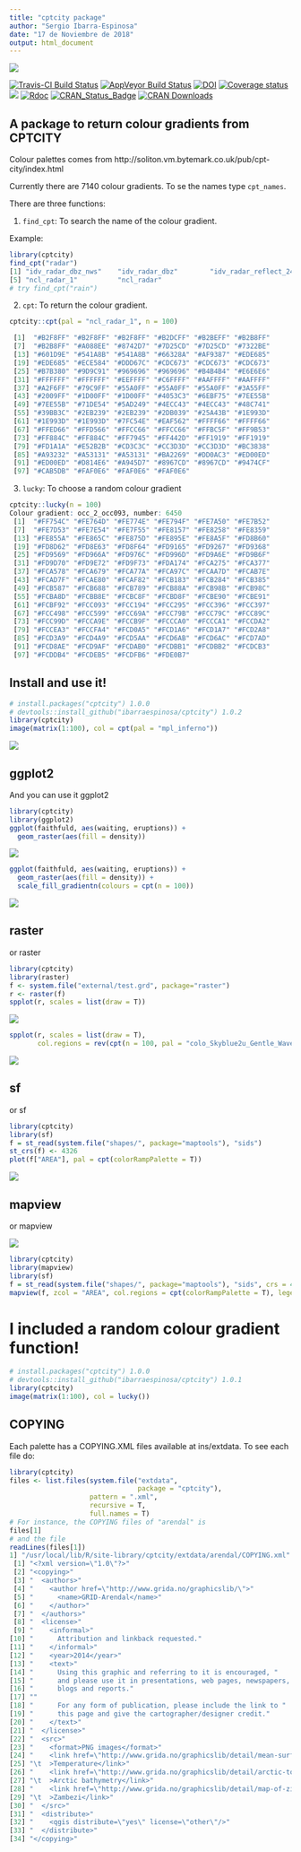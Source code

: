 ```yaml
---
title: "cptcity package"
author: "Sergio Ibarra-Espinosa"
date: "17 de Noviembre de 2018"
output: html_document
---
```


![](https://i.imgur.com/6WGBmIO.gif)

[![Travis-CI Build Status](https://travis-ci.org/ibarraespinosa/cptcity.svg?branch=master)](https://travis-ci.org/ibarraespinosa/cptcity)
[![AppVeyor Build Status](https://ci.appveyor.com/api/projects/status/github/ibarraespinosa/cptcity?branch=master&svg=true)](https://ci.apalettepveyor.com/project/ibarraespinosa/cptcity)
[![DOI](https://zenodo.org/badge/120517547.svg)](https://zenodo.org/badge/latestdoi/120517547)
[![Coverage status](https://codecov.io/gh/ibarraespinosa/cptcity/branch/master/graph/badge.svg)](https://codecov.io/github/ibarraespinosa/cptcity?branch=master)
[![](http://cranlogs.r-pkg.org/badges/cptcity)](http://cran.rstudio.com/web/packages/cptcity/index.html)
[![Rdoc](http://www.rdocumentation.org/badges/version/cptcity)](http://www.rdocumentation.org/packages/cptcity)
[![CRAN_Status_Badge](http://www.r-pkg.org/badges/version/cptcity)](http://cran.r-project.org/web/packages/cptcity) 
[![CRAN Downloads](http://cranlogs.r-pkg.org/badges/grand-total/cptcity?color=orange)](http://cran.r-project.org/package=cptcity)

## A package to return colour gradients from CPTCITY

Colour palettes comes from http://soliton.vm.bytemark.co.uk/pub/cpt-city/index.html

Currently there are 7140 colour gradients. To se the names type `cpt_names`.

There are three functions:

1) `find_cpt`: To search the name of the colour gradient.

Example:

```r
library(cptcity)
find_cpt("radar")
[1] "idv_radar_dbz_nws"    "idv_radar_dbz"        "idv_radar_reflect_24" "idv_radar_topo_mdr"  
[5] "ncl_radar_1"          "ncl_radar"
# try find_cpt("rain")
```


2) `cpt`: To return the colour gradient.

```r
cptcity::cpt(pal = "ncl_radar_1", n = 100)

 [1]  "#B2F8FF" "#B2F8FF" "#B2F8FF" "#B2DCFF" "#B2BEFF" "#B2B8FF"
 [7]  "#B2B8FF" "#A088EE" "#8742D7" "#7D25CD" "#7D25CD" "#7322BE"
 [13] "#601D9E" "#541A8B" "#541A8B" "#66328A" "#AF9387" "#EDE685"
 [19] "#EDE685" "#ECE584" "#DDD67C" "#CDC673" "#CDC673" "#CDC673"
 [25] "#B7B380" "#9D9C91" "#969696" "#969696" "#B4B4B4" "#E6E6E6"
 [31] "#FFFFFF" "#FFFFFF" "#EEFFFF" "#C6FFFF" "#AAFFFF" "#AAFFFF"
 [37] "#A2F6FF" "#79C9FF" "#55A0FF" "#55A0FF" "#55A0FF" "#3A55FF"
 [43] "#2009FF" "#1D00FF" "#1D00FF" "#4053C3" "#6EBF75" "#7EE55B"
 [49] "#7EE55B" "#71DE54" "#5AD249" "#4ECC43" "#4ECC43" "#48C741"
 [55] "#39BB3C" "#2EB239" "#2EB239" "#2DB039" "#25A43B" "#1E993D"
 [61] "#1E993D" "#1E993D" "#7FC54E" "#EAF562" "#FFFF66" "#FFFF66"
 [67] "#FFED66" "#FFD566" "#FFCC66" "#FFCC66" "#FFBC5F" "#FF9B53"
 [73] "#FF884C" "#FF884C" "#FF7945" "#FF442D" "#FF1919" "#FF1919"
 [79] "#FD1A1A" "#E52B2B" "#CD3C3C" "#CC3D3D" "#CC3D3D" "#BC3838"
 [85] "#A93232" "#A53131" "#A53131" "#BA2269" "#DD0AC3" "#ED00ED"
 [91] "#ED00ED" "#D814E6" "#A945D7" "#8967CD" "#8967CD" "#9474CF"
 [97] "#CAB5DB" "#FAF0E6" "#FAF0E6" "#FAF0E6"
```

3) `lucky`: To choose a random colour gradient

```r
cptcity::lucky(n = 100)
Colour gradient: occ_2_occ093, number: 6450
 [1]  "#FF754C" "#FE764D" "#FE774E" "#FE794F" "#FE7A50" "#FE7B52"
 [7]  "#FE7D53" "#FE7E54" "#FE7F55" "#FE8157" "#FE8258" "#FE8359"
 [13] "#FE855A" "#FE865C" "#FE875D" "#FE895E" "#FE8A5F" "#FD8B60"
 [19] "#FD8D62" "#FD8E63" "#FD8F64" "#FD9165" "#FD9267" "#FD9368"
 [25] "#FD9569" "#FD966A" "#FD976C" "#FD996D" "#FD9A6E" "#FD9B6F"
 [31] "#FD9D70" "#FD9E72" "#FD9F73" "#FDA174" "#FCA275" "#FCA377"
 [37] "#FCA578" "#FCA679" "#FCA77A" "#FCA97C" "#FCAA7D" "#FCAB7E"
 [43] "#FCAD7F" "#FCAE80" "#FCAF82" "#FCB183" "#FCB284" "#FCB385"
 [49] "#FCB587" "#FCB688" "#FCB789" "#FCB88A" "#FCB98B" "#FCB98C"
 [55] "#FCBA8D" "#FCBB8E" "#FCBC8F" "#FCBD8F" "#FCBE90" "#FCBE91"
 [61] "#FCBF92" "#FCC093" "#FCC194" "#FCC295" "#FCC396" "#FCC397"
 [67] "#FCC498" "#FCC599" "#FCC69A" "#FCC79B" "#FCC79C" "#FCC89C"
 [73] "#FCC99D" "#FCCA9E" "#FCCB9F" "#FCCCA0" "#FCCCA1" "#FCCDA2"
 [79] "#FCCEA3" "#FCCFA4" "#FCD0A5" "#FCD1A6" "#FCD1A7" "#FCD2A8"
 [85] "#FCD3A9" "#FCD4A9" "#FCD5AA" "#FCD6AB" "#FCD6AC" "#FCD7AD"
 [91] "#FCD8AE" "#FCD9AF" "#FCDAB0" "#FCDBB1" "#FCDBB2" "#FCDCB3"
 [97] "#FCDDB4" "#FCDEB5" "#FCDFB6" "#FDE0B7"
```

## Install and use it!

```r
# install.packages("cptcity") 1.0.0
# devtools::install_github("ibarraespinosa/cptcity") 1.0.2
library(cptcity)
image(matrix(1:100), col = cpt(pal = "mpl_inferno"))
```

![](https://i.imgur.com/CWcwXVa.png)

## ggplot2

And you can use it ggplot2
```r
library(cptcity)
library(ggplot2)
ggplot(faithfuld, aes(waiting, eruptions)) +
  geom_raster(aes(fill = density))
```

![](https://i.imgur.com/Uso0Gzm.png)


```r
ggplot(faithfuld, aes(waiting, eruptions)) +
  geom_raster(aes(fill = density)) +
  scale_fill_gradientn(colours = cpt(n = 100))

```

![](https://i.imgur.com/VgfUO0O.png)

## raster

or raster

```r
library(cptcity)
library(raster)
f <- system.file("external/test.grd", package="raster")
r <- raster(f)
spplot(r, scales = list(draw = T))
```


![](https://i.imgur.com/Olx7iPD.png)

```r
spplot(r, scales = list(draw = T),
       col.regions = rev(cpt(n = 100, pal = "colo_Skyblue2u_Gentle_Waves")))
```


![](https://i.imgur.com/VjIJnby.png)

## sf

or sf
```r
library(cptcity)
library(sf)
f = st_read(system.file("shapes/", package="maptools"), "sids")
st_crs(f) <- 4326
plot(f["AREA"], pal = cpt(colorRampPalette = T))
```

![](https://i.imgur.com/eHrbvRX.png)


## mapview

or mapview

![](https://i.imgur.com/xfObebn.png)

```r
library(cptcity)
library(mapview)
library(sf)
f = st_read(system.file("shapes/", package="maptools"), "sids", crs = 4326)
mapview(f, zcol = "AREA", col.regions = cpt(colorRampPalette = T), legend = T)
```


# **I included a random colour gradient function!**

```r
# install.packages("cptcity") 1.0.0
# devtools::install_github("ibarraespinosa/cptcity") 1.0.1
library(cptcity)
image(matrix(1:100), col = lucky())
```


## COPYING

Each palette has a COPYING.XML files available at ins/extdata. To see each file do:

```r
library(cptcity)
files <- list.files(system.file("extdata",
                                package = "cptcity"),
                    pattern = ".xml",
                    recursive = T,
                    full.names = T)
# For instance, the COPYING files of "arendal" is
files[1]
# and the file
readLines(files[1])
1] "/usr/local/lib/R/site-library/cptcity/extdata/arendal/COPYING.xml"
 [1] "<?xml version=\"1.0\"?>"                                                                        
 [2] "<copying>"                                                                                      
 [3] "  <authors>"                                                                                    
 [4] "    <author href=\"http://www.grida.no/graphicslib/\">"                                         
 [5] "      <name>GRID-Arendal</name>"                                                                
 [6] "    </author>"                                                                                  
 [7] "  </authors>"                                                                                   
 [8] "  <license>"                                                                                    
 [9] "    <informal>"                                                                                 
[10] "      Attribution and linkback requested."                                                      
[11] "    </informal>"                                                                                
[12] "    <year>2014</year>"                                                                          
[13] "    <text>"                                                                                     
[14] "      Using this graphic and referring to it is encouraged, "                                   
[15] "      and please use it in presentations, web pages, newspapers, "                              
[16] "      blogs and reports."                                                                       
[17] ""                                                                                               
[18] "      For any form of publication, please include the link to "                                 
[19] "      this page and give the cartographer/designer credit."                                     
[20] "    </text>"                                                                                    
[21] "  </license>"                                                                                   
[22] "  <src>"                                                                                        
[23] "    <format>PNG images</format>"                                                                
[24] "    <link href=\"http://www.grida.no/graphicslib/detail/mean-surface-temperature_c7e4\""        
[25] "\t  >Temperature</link>"                                                                        
[26] "    <link href=\"http://www.grida.no/graphicslib/detail/arctic-topography-and-bathymetry_5645\""
[27] "\t  >Arctic bathymetry</link>"                                                                  
[28] "    <link href=\"http://www.grida.no/graphicslib/detail/map-of-zimbabwe_36a5\""                 
[29] "\t  >Zambezi</link>"                                                                            
[30] "  </src>"                                                                                       
[31] "  <distribute>"                                                                                 
[32] "    <qgis distribute=\"yes\" license=\"other\"/>"                                               
[33] "  </distribute>"                                                                                
[34] "</copying>"  

```

